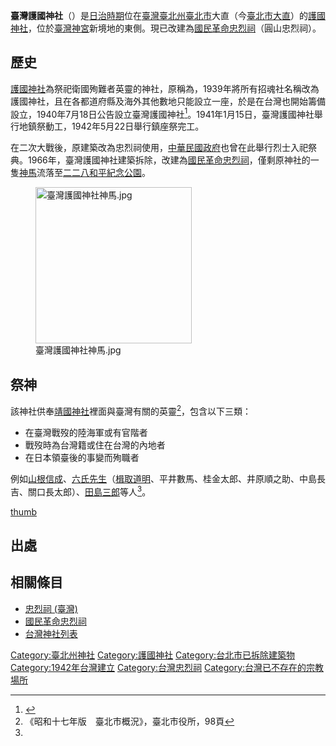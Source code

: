 {{日本神社
| img = File:Taiwan_Gokoku_Shrine.jpg
| img_capt = 臺灣護國神社鳥居
| name = 臺灣護國神社
| nihongo = 臺灣護國神社
| hiragana = たいわんごこくじんじゃ
| romaji = Taiwan Gokoku Jinjya
| location = 臺灣臺北州臺北市大直
| god = 靖國神社所供奉的與臺灣有關的英靈
| type = 臺灣總督指定護國神社
| open_year = 1942年
| close_year = 1966年
}}
'''臺灣護國神社'''（{{lang|ja|たいわんごこくじんじゃ}}）是[[臺灣日治時期|日治時期]]位在[[臺灣|臺灣]][[臺北州|臺北州]][[臺北市_(州轄市)|臺北市]]大直（今[[臺北市|臺北市]][[大直|大直]]）的[[護國神社|護國神社]]，位於[[臺灣神宮|臺灣神宮]]新境地的東側。現已改建為[[國民革命忠烈祠|國民革命忠烈祠]]（圓山忠烈祠）。

== 歷史 ==
[[護國神社|護國神社]]為祭祀衛國殉難者英靈的神社，原稱為{{link-jp|招魂社|招魂社}}，1939年將所有招魂社名稱改為護國神社，且在各都道府縣及海外其他數地只能設立一座，於是在台灣也開始籌備設立，1940年7月18日公告設立臺灣護國神社<ref name=":0">{{Cite web|title=臺灣護國神社御鎮座に際して|url=http://stfj.ntl.edu.tw/cgi-bin/gs32/gsweb.cgi?o=dpjournal&s=id=%22jpli2008-pd-sxt_0705_195_y1942m06-003_no01_j%22.&searchmode=basic|accessdate=|author=|date=1942-06-01|format=|publisher=臺灣時報發行所|language=}}</ref>。1941年1月15日，臺灣護國神社舉行地鎮祭動工，1942年5月22日舉行鎮座祭完工。

在二次大戰後，原建築改為忠烈祠使用，[[中華民國政府|中華民國政府]]也曾在此舉行烈士入祀祭典。1966年，臺灣護國神社建築拆除，改建為[[國民革命忠烈祠|國民革命忠烈祠]]，僅剩原神社的一隻[[神馬|神馬]]流落至[[二二八和平紀念公園|二二八和平紀念公園]]。

[[File:臺灣護國神社神馬.jpg|250px]]

== 祭神 ==
該神社供奉[[靖國神社|靖國神社]]裡面與臺灣有關的英靈<ref>《昭和十七年版　臺北市概況》，臺北市役所，98頁</ref>，包含以下三類：

* 在臺灣戰歿的陸海軍或有官階者
* 戰歿時為台灣籍或住在台灣的內地者
* 在日本領臺後的事變而殉職者

例如[[山根信成|山根信成]]、[[六氏先生|六氏先生]]（[[楫取道明|楫取道明]]、平井數馬、桂金太郎、井原順之助、中島長吉、關口長太郎）、[[田島三郎|田島三郎]]等人<ref name=":0" />。

[[file:Taiwan_Gokoku_Jinjya.jpg|thumb]]

==出處==
{{reflist}}

{{台灣建築小作品}}

==相關條目==
*[[忠烈祠_(臺灣)|忠烈祠 (臺灣)]]
*[[國民革命忠烈祠|國民革命忠烈祠]]
*[[台灣神社列表|台灣神社列表]]

{{大日本帝国}}
[[Category:臺北州神社|Category:臺北州神社]]
[[Category:護國神社|Category:護國神社]]
[[Category:台北市已拆除建築物|Category:台北市已拆除建築物]]
[[Category:1942年台灣建立|Category:1942年台灣建立]]
[[Category:台灣忠烈祠|Category:台灣忠烈祠]]
[[Category:台灣已不存在的宗教場所|Category:台灣已不存在的宗教場所]]
